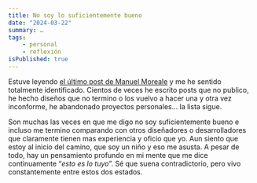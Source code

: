 ```yaml
---
title: No soy lo suficientemente bueno
date: "2024-03-22"
summary: …
tags: 
    - personal
    - reflexión
isPublished: true
---
```


Estuve leyendo [el último post de Manuel Moreale](https://manuelmoreale.com/why-i-don-t-write-dev-posts) y me he sentido totalmente identificado. Cientos de veces he escrito posts que no publico, he hecho diseños que no termino o los vuelvo a hacer una y otra vez inconforme, he abandonado proyectos personales... la lista sigue.

Son muchas las veces en que me digo no soy suficientemente bueno e incluso me termino comparando con otros diseñadores o desarrolladores que claramente tienen mas experiencia y oficio que yo. Aun siento que estoy al inicio del camino, que soy un niño y eso me asusta. A pesar de todo, hay un pensamiento profundo en mi mente que me dice continuamente “*esto es lo tuyo*”. Sé que suena contradictorio, pero vivo constantemente entre estos dos estados.